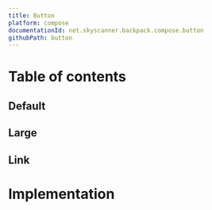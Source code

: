 ```yaml
---
title: Button
platform: compose
documentationId: net.skyscanner.backpack.compose.button
githubPath: button
---
```







# Table of contents

## Default

<AndroidComponentScreenshots
  lightMode={Default}
  darkMode={DefaultDm}
  altText="Button (default size)" />

## Large

<AndroidComponentScreenshots
  lightMode={Large}
  darkMode={LargeDm}
  altText="Button (large size)" />

## Link

<AndroidComponentScreenshots
  lightMode={Link}
  darkMode={LinkDm}
  altText="Button (link buttons)" />

# Implementation

<ButtonReadme />
